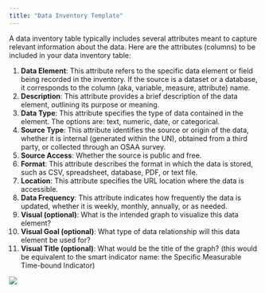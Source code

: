 ```yaml
---
title: "Data Inventory Template"
---
```


A data inventory table typically includes several attributes meant to capture relevant information about the data. Here are the attributes (columns) to be included in your data inventory table:

1. **Data Element**: This attribute refers to the specific data element or field being recorded in the inventory. If the source is a dataset or a database, it corresponds to the column (aka, variable, measure, attribute) name.
2. **Description**: This attribute provides a brief description of the data element, outlining its purpose or meaning.
3. **Data Type**: This attribute specifies the type of data contained in the element. The options are: text, numeric, date, or categorical.
4. **Source Type**: This attribute identifies the source or origin of the data, whether it is internal (generated within the UN), obtained from a third party, or collected through an OSAA survey.
5. **Source Access**: Whether the source is public and free.
6. **Format**: This attribute describes the format in which the data is stored, such as CSV, spreadsheet, database, PDF, or text file.
7. **Location**: This attribute specifies the URL location where the data is accessible.
8. **Data Frequency**: This attribute indicates how frequently the data is updated, whether it is weekly, monthly, annually, or as needed.
9. **Visual (optional)**: What is the intended graph to visualize this data element?
10. **Visual Goal (optional)**: What type of data relationship will this data element be used for?
11. **Visual Title (optional)**: What would be the title of the graph? (this would be equivalent to the smart indicator name: the Specific Measurable Time-bound Indicator)

![](../assets/figures/fig-6.jpg)